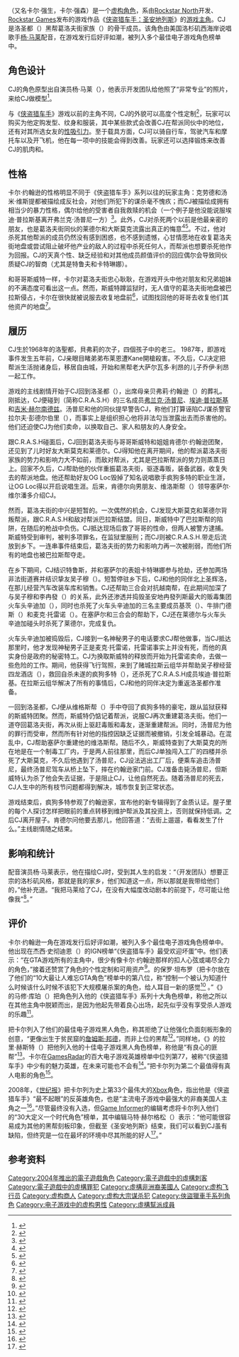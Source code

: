 {{NoteTA
| G1 = Games
}}
{{Infobox character
| name = 卡尔·约翰逊
| image =
| caption =
| series = [[侠盗猎车手系列|侠盗猎车手系列]]
| first = 《[[侠盗猎车手：圣安地列斯|侠盗猎车手：圣安地列斯]]》（2004）
| creator = [[Rockstar_North|Rockstar North]]
| artist =
| voiceactor = [[杨·马莱|杨·马莱]]<ref name="Voice actor">{{cite web | url = http://www.imdb.com/title/tt0402224/fullcredits | title = Full ''Grand Theft Auto: San Andreas'' credits | work = Internet Movie Database | accessdate = 2006-10-01 | archive-date = 2007-12-06 | archive-url = https://web.archive.org/web/20071206034724/http://www.imdb.com/title/tt0402224/fullcredits | dead-url = no }}</ref>
| motionactor =
| liveactor =
}}

{{vgname2|卡尔·“CJ”·约翰逊|en=Carl "CJ" Johnson}}（又名卡尔·强生，卡尔·强森）是一个[[角色|虚构角色]]，系由[[Rockstar_North|Rockstar North]]开发、[[Rockstar_Games|Rockstar Games]]发布的游戏作品《[[侠盗猎车手：圣安地列斯|侠盗猎车手：圣安地列斯]]》的[[玩家角色|游戏]][[主角|主角]]。CJ是洛圣都（{{lang|en|Los Santos}}）黑帮葛洛夫街家族（{{lang|en|Grove Street Families}}）的骨干成员。该角色由美国洛杉矶西海岸说唱歌手[[杨·马莱|杨·马莱]]配音，在游戏发行后好评如潮，被列入多个最佳电子游戏角色榜单中。

== 角色设计 ==

CJ的角色原型出自演员杨·马莱（{{lang|en|Young Maylay}}），他表示开发团队给他照了“非常专业”的照片，来给CJ做模型<ref>{{cite web |url=http://planetgrandtheftauto.gamespy.com/View.php?view=Articles.Detail&id=18 |title=Young MayLay Speaks (07/06/05) |work=Planet Grand Theft Auto |publisher=GameSpy |date=2005-07-06 |accessdate=2014-04-16 |deadurl=yes |archiveurl=https://web.archive.org/web/20140416192103/http://planetgrandtheftauto.gamespy.com/View.php?view=Articles.Detail&id=18 |archivedate=2014-04-16 }}</ref>。

与《[[侠盗猎车手系列|侠盗猎车手]]》游戏以前的主角不同，CJ的外貌可以高度个性定制<ref name="IGN">{{cite web |url=http://au.ign.com/articles/2008/04/28/grand-theft-auto-favorite-badasses?page=5 |title=Grand Theft Auto: Favorite Badasses |publisher=[[IGN|IGN]] |date=2008-04-28 |accessdate=2013-04-16 |archive-date=2013-10-29 |archive-url=https://web.archive.org/web/20131029184747/http://au.ign.com/articles/2008/04/28/grand-theft-auto-favorite-badasses?page=5 |dead-url=no }}</ref>，玩家可以购买为他定购发型、纹身和服装，其中某些款式会改善CJ在帮派同伙中的地位，还有对其所选女友的[[性感|性吸引力]]。至于载具方面，CJ可以骑自行车，驾驶汽车和摩托车以及开飞机，他在每一项中的技能会得到改善。玩家还可以选择锻炼来改善CJ的肌肉和{{le|持久力|Endurance}}。

== 性格 ==

卡尔·约翰逊的性格明显不同于《侠盗猎车手》系列以往的玩家主角：克劳德和汤米·维斯提都被描绘成反社会，对他们所犯下的谋杀毫不愧疚；而CJ被描绘成拥有相当少的暴力性格，偶尔给他的受害者自我救赎的机会（一个例子是他没能说服埃迪·普拉斯基离开弗兰克·汤普尼一方）<ref>{{cite video game | title = [[Grand_Theft_Auto:_San_Andreas|Grand Theft Auto: San Andreas]] | developer = [[Rockstar_North|Rockstar North]] | publisher = [[Rockstar_Games|Rockstar Games]] | date = 2005-10-26 | platform = [[PlayStation_2|PlayStation 2]] | quote = Mission: "High Noon"<br/>'''卡尔：'''“埃迪，汤普尼只是在利用你，他利用了我们所有人。你就是他下一个要灭口的人，伙计。”（{{lang|en|Eddie, Tenpenny's just using you, he's using all of us. You're the next one he's gonna silence, man.}}） / '''埃迪：'''“他妈的闭嘴，人渣！这是警官普拉斯基要送给你的！”（{{lang|en|Shut the fuck up, scum! And it's Officer Pulaski to you!}}）}}</ref>。此外，CJ对杀死两个以前是他最亲密的朋友，也是葛洛夫街同伙的莱德尔和大斯莫克流露出真正的悔意<ref>{{cite video game | title = [[Grand_Theft_Auto:_San_Andreas|Grand Theft Auto: San Andreas]] | developer = [[Rockstar_North|Rockstar North]] | publisher = [[Rockstar_Games|Rockstar Games]] | date = 2005-10-26 | platform = [[PlayStation_2|PlayStation 2]] | quote = Mission: "Yay Ka-Boom-Boom"<br/>'''卡尔：'''“他妈的莱德尔！那是我的哥们。我要杀了他！”（{{lang|en|Fucking Ryder man! That was my homie. And I've killed him!}}）}}</ref><ref>{{cite video game | title = [[Grand_Theft_Auto:_San_Andreas|Grand Theft Auto: San Andreas]] | developer = [[Rockstar_North|Rockstar North]] | publisher = [[Rockstar_Games|Rockstar Games]] | date = 2005-10-26 | platform = [[PlayStation_2|PlayStation 2]] | quote = Mission: "End of the Line"<br/>大斯莫克死 / '''卡尔：'''“该死。多么可惜。”（{{lang|en|Damn, man. What a waste.}}）}}</ref>。不过，他对杀死其他帮派的成员仍然没有感到困惑，也不感到遗憾，心甘情愿地在收复葛洛夫街地盘或尝试阻止破坏他产业的敌人的过程中杀死任何人，而帮派也想要杀死他作为回报。CJ的天真个性、缺乏经验和对其他成员颜值评价的回应偶尔会导致同伙质疑CJ的智商（尤其是特鲁夫和卡特琳娜）。

和哥哥斯威特一样，卡尔对葛洛夫街忠心耿耿，在游戏开头中他对朋友和兄弟姐妹的不满态度可看出这一点。然而，斯威特蹲监狱时，无人值守的葛洛夫街地盘被巴拉斯侵占，卡尔在很快就被说服去收复地盘前<ref>{{cite video game | title = [[Grand_Theft_Auto:_San_Andreas|Grand Theft Auto: San Andreas]] | developer = [[Rockstar_North|Rockstar North]] | publisher = [[Rockstar_Games|Rockstar Games]] | date = 2005-10-26 | platform = [[PlayStation_2|PlayStation 2]] | quote = Mission: "Grove 4 Life"<br/>'''斯威特：''' “怎么了，CJ？”（{{lang|en|Whattup, CJ?}}） / '''卡尔：''' “问我怎么了？嗯，我想回去看看以前的东西。”（{{lang|en|Whassup? Yeah... I'm glad to see things back the way they used to be.}}）}}</ref>，试图找回他的哥哥去收复他们其他资产的地盘<ref>{{cite video game | title = [[Grand_Theft_Auto:_San_Andreas|Grand Theft Auto: San Andreas]] | developer = [[Rockstar_North|Rockstar North]] | publisher = [[Rockstar_Games|Rockstar Games]] | date = 2005-10-26 | platform = [[PlayStation_2|PlayStation 2]] | quote = Mission: "Home Coming"<br/>'''斯威特：''' “我得好好享受这些东西了。伙计，那就是问题所在。你一直是个谋杀犯，为真相而奔波。（{{lang|en|I need to check on things in the 'hood. Man, that's the problem. You always a perpetrator, running from what's real. }} / '''卡尔：''' “伙计，少来这一套。你不会想惬意的。”（{{lang|en|Hey, man, shit's fucked up there. You don't want to be in the 'hood.}}）}}</ref>。

== 履历 ==

CJ生於1968年的洛聖都，貝弗莉的次子，四個孩子中的老三。
1987年，即游戏事件发生五年前，CJ亲眼目睹弟弟布莱恩遭Kane開槍殺害。不久后，CJ决定把帮派生活抛诸身后，移居自由城，开始和黑帮老大萨尔瓦多·利昂的儿子乔伊·利昂一起工作。

游戏的主线剧情开始于CJ回到洛圣都（{{lang|en|Los Santos}}），出席母亲贝弗莉·约翰逊（{{lang|en|Beverly Johnson}}）的葬礼。刚抵达，CJ便碰到{{le|打击街头流氓社区资源|Community Resources Against Street Hoodlums}}（简称C.R.A.S.H）的三名成员[[侠盗猎车手：圣安地列斯角色列表|弗兰克·汤普尼]]、[[侠盗猎车手：圣安地列斯角色列表|埃迪·普拉斯基]]和[[侠盗猎车手：圣安地列斯角色列表|吉米·赫尔南德兹]]。汤普尼和他的同伙提早警告CJ，称他们打算诬陷CJ谋杀警官拉尔夫·彭德尔伯里（{{lang|en|Ralph Pendlebury}}），而事实上是组织担心他将非法勾当泄露出去而杀害他的。他们还迫使CJ为他们卖命，以换取自己、家人和朋友的人身安全。

跟C.R.A.S.H碰面后，CJ回到葛洛夫街与哥哥斯威特和姐姐肯德尔·约翰逊团聚，还见到了儿时好友大斯莫克和莱德尔。CJ得知他在离开期间，他的帮派葛洛夫街家族的势力和影响力大不如前，而敌对帮派，尤其是巴拉斯帮派的势力则蒸蒸日上。回家不久后，CJ帮助他的伙伴重振葛洛夫街，驱逐毒贩，装备武器，收复失去的帮派地盘。他还帮助好友OG Loc毁掉了知名说唱歌手疯狗多特的职业生涯，让OG Loc得以开启说唱生涯。后来，肯德尔向男朋友、维洛斯帮（{{lang|en|Varrios Los Aztecas}}）领导塞萨尔·维尔潘多介绍CJ。

然而，葛洛夫街的中兴是短暂的。一次偶然的机会，CJ发现大斯莫克和莱德尔背叛帮派，跟C.R.A.S.H和敌对帮派巴拉斯结盟。同日，斯威特中了巴拉斯帮的陷阱，在随后的枪战中负伤。CJ抵达现场后救了哥哥的性命，但两人被警方逮捕。斯威特受到审判，被判多项罪名，在监狱里服刑；而CJ则被C.R.A.S.H.带走后流放到乡下。一连串事件结束后，葛洛夫街的势力和影响力再一次被削弱，而他们所有的地盘也被巴拉斯帮夺走。

在乡下期间，CJ结识特鲁斯，并和塞萨尔的表姐卡特琳娜参与抢劫，还参加两场非法街道赛并结识挚友吴子穆（{{lang|en|Wu Zi Mu}}）。短暂停驻乡下后，CJ和他的同伴北上圣辉洛，在那儿经营汽车改装车库和销售。CJ还帮助三合会对抗越南帮，在此期间加深了与吴子穆和李冉發（{{lang|en|Ran Fa Li}}）的关系，此外还渗透并捣毁圣安地冉發列斯最大的贩毒集团火车头辛迪加（{{lang|en|Loco Syndicate}}），同时也杀死了火车头辛迪加的三名主要成员基茨（{{lang|en|Jizzy}}）、牛排门德斯（{{lang|en|T-Bone Mendez}}）和麦克·托雷诺（{{lang|en|Mike Toreno}}）。在塞萨尔和三合会的帮助下，CJ还在莱德尔与火车头辛迪加碰头时杀死了莱德尔，完成复仇。

火车头辛迪加被捣毁后，CJ接到一名神秘男子的电话要求CJ帮他做事，当CJ抵达那里时，他才发现神秘男子正是麦克·托雷诺，托雷诺事实上并没有死，而他的真实身份是政府的秘密特工。CJ为换取斯威特的释放而开始为托雷诺卖命，去做一些危险的工作。期间，他获得飞行驾照，来到了赌城拉斯云组华并帮助吴子穆经营四龙酒店（{{lang|en|Four Dragons Casino}}），救回自杀未遂的疯狗多特（{{lang|en|Madd Dogg}}），还杀死了C.R.A.S.H成员埃迪·普拉斯基。在拉斯云组华解决了所有的事情后，CJ和他的同伴决定为重返洛圣都作准备。

一回到洛圣都，CJ便从维格斯帮（{{lang|en|Los Santos Vagos}}）手中夺回了疯狗多特的豪宅，跟从监狱获释的斯威特团聚。然而，斯威特仍惦记着帮派，说服CJ再次重建葛洛夫街。他们一道夺回葛洛夫街，再次从街上驱赶毒贩和毒友，逐渐重建帮派。同时，汤普尼为他的罪行而受审，然而所有针对他的指控因缺乏证据而被撤销，引发全城暴动。在混乱中，CJ帮助塞萨尔重建他的维洛斯帮。随后不久，斯威特查到了大斯莫克的所在地是在一个制毒工厂内，于是两人前往那里，而后CJ单独闯入工厂的四楼并杀死了大斯莫克，不久后他遇到了汤普尼，CJ设法逃出工厂后，便乘车追击汤普尼，最终汤普尼驾车从桥上坠下，摔在约翰逊家门前。CJ准备击毙汤普尼，但斯威特认为杀了他会失去证据，于是阻止CJ，让他自然死去。随着汤普尼的死去，CJ人生中的所有枝节问题都得到解决，城市恢复到正常状态。

游戏结束后，疯狗多特参观了约翰逊家，宣布他的新专辑得到了金质认证。屋子里的每个人探讨怎样把眼前的重点转移到维护帮派及其投资上，否则就保持低调。之后CJ离开屋子。肯德尔问他要去那儿，他回答道：“去街上遛遛，看看发生了什么。”主线剧情随之结束。

== 影响和统计 ==

配音演员杨·马莱表示，他在描绘CJ时，受到其人生的启发：“（开发团队）想要正宗的洛杉矶风格，那就是我的家乡，他们知道这一点，所以那就是我带给他们的，”他补充道。“我把马莱给了CJ，在没有大幅度改动剧本的前提下，尽可能让他像我"<ref>{{cite journal |last1= |first1= |date=October 2004 |title=PlayStation: The Official Magazine |location=United States |publisher=[[Future_plc|Future plc]] |publication-date= |issue=85 |page= }}</ref>。”

== 评价 ==

卡尔·约翰逊一角在游戏发行后好评如潮，被列入多个最佳电子游戏角色榜单中。他出现在杰西·史彻迪恩（{{lang|en|Jesse Schedeen}}）的IGN榜单“《侠盗猎车手》最受欢迎坏蛋”中。他们表示：“在GTA游戏所有的主角中，很少有像卡尔·约翰逊那样的扣人心弦或竭尽全力的角色，”接着还赞赏了角色的个性定制和可用资产<ref name="badasses">{{cite web |url=http://au.ign.com/articles/2008/04/28/grand-theft-auto-favorite-badasses?page=5 |title=Grand Theft Auto: Favorite Badasses |last=Schedeen |first=Jesse |publisher=IGN |date=2008-04-28 |accessdate=2013-06-08 |archive-date=2013-10-29 |archive-url=https://web.archive.org/web/20131029184747/http://au.ign.com/articles/2008/04/28/grand-theft-auto-favorite-badasses?page=5 |dead-url=no }}</ref>。{{le|CraveOnline|CraveOnline}}的保罗·坦布罗（{{lang|en|Paul Tamburro}}把卡尔放在了他们的“10大最让人难忘GTA角色”榜单中的第八位，称“控制一个被认为知道什么时候该什么时候不该犯下大规模屠杀案的角色，给人耳目一新的感觉<ref>{{cite web |title=Top 10 Most Memorable GTA Characters |url=http://www.craveonline.com/gaming/articles/198965-top-10-most-memorable-gta-characters |publisher=PlayStation Beyond |last=Tamburro |first=Paul |date=2012-11-02 |accessdate=2013-06-08 |archive-url=https://web.archive.org/web/20141220072528/http://www.craveonline.com/gaming/articles/198965-top-10-most-memorable-gta-characters |archive-date=2014-12-20 |dead-url=yes }}</ref> 。”《{{le|破坏时报|Sabotage Times}}》的马修·库珀（{{lang|en|Matthew Cooper}}）把角色列入他的《侠盗猎车手》系列十大角色榜单，称他之所以在其他主角中脱颖而出，是因为他起先带着良心出场，起先似乎没有享受杀人游戏的乐趣<ref>{{cite web |title=GTA V - Top 10 Greatest Characters In Grand Theft Auto History |url=http://sabotagetimes.com/reportage/gta-v-the-10-greatest-characters-in-grand-theft-auto-history/ |publisher=Sabotage Times |last=Cooper |first=Matthew |date=2012-06-13 |accessdate=2013-07-07 |archive-url=https://web.archive.org/web/20130820072359/http://sabotagetimes.com/reportage/gta-v-the-10-greatest-characters-in-grand-theft-auto-history/ |archive-date=2013-08-20 |dead-url=yes }}</ref>。

{{le|游戏日报|GameDaily}}把卡尔列入了他们的最佳电子游戏黑人角色，称其拒绝了让他强化负面刻板形象的创意，“更像出生于贫民窟的[[詹姆斯·邦德|詹姆斯·邦德]]，而非上位的黑帮<ref>{{cite web |url=http://www.gamedaily.com/articles/galleries/black-history-month/?page=11 |title=Gaming's Greatest Black Characters |author=Swiderski, Adam |publisher=GameDaily |accessdate=2013-07-31 |archiveurl=https://web.archive.org/web/20090323011408/http://www.gamedaily.com/articles/galleries/black-history-month/?page=11 |archivedate=2009-03-23 |deadurl=yes }}</ref>。”同样地，《{{le|Complex Gaming|Complex (magazine)}}》的拉里·赫斯特（{{lang|en|Larry Hester}}）把他列入他的十佳电子游戏黑人角色榜单，称他是“有良心的匪帮”<ref>{{cite web |url=http://www.complex.com/video-games/2012/06/the-10-best-black-characters-in-video-games/carl-cj-johnson |title=2. Carl "CJ" Johnson — The 10 Best Black Characters In Video Games |publisher=''Complex'' |last=Hester |first=Larry |date=2012-06-26 |accessdate=2013-06-04 |archive-date=2013-12-13 |archive-url=https://web.archive.org/web/20131213182242/http://www.complex.com/video-games/2012/06/the-10-best-black-characters-in-video-games/carl-cj-johnson |dead-url=no }}</ref>。卡尔在[[GamesRadar|GamesRadar]]的百大电子游戏英雄榜单中位列第77，被称“《侠盗猎车手》中少有的魅力英雄，在未来可能也不会有<ref>{{cite web |url=http://www.gamesradar.com/top-100-video-game-heroes/ |title=100 best heroes in video games |author=Staff |publisher=GamesRadar |date=2012-11-09 |accessdate=2013-06-04 |archive-date=2015-06-02 |archive-url=https://web.archive.org/web/20150602194957/http://www.gamesradar.com/top-100-video-game-heroes/ |dead-url=no }}</ref>。”{{le|UGO|UGO Networks}}把卡尔列为第二个最值得有真人电影的角色<ref>{{cite web |url=http://www.ugo.com/games/paging-uwe-boll-video-game-characters-who-need-their-own-movies |title=Video Game Characters Who Need Their Own Movies |date=2011-07-19 |last=Meli |first=Marissa |publisher=IGN Entertainment |work=UGO Entertainment |accessdate=2013-07-27 |deadurl=yes |archiveurl=https://www.webcitation.org/6CjsDWP3D?url=http://www.ugo.com/games/paging-uwe-boll-video-game-characters-who-need-their-own-movies |archivedate=2012-12-07 }}</ref>。

2008年，《[[世纪报|世纪报]]》把卡尔列为史上第33个最伟大的[[Xbox|Xbox]]角色，指出他是《侠盗猎车手》“最不起眼”的反英雄角色，也是“主流电子游戏中最强大的非裔美国人主角之一<ref>{{cite web |url=http://www.theage.com.au/digital-life/games/the-top-50-xbox-characters-of-all-time-20090616-cdkl.html |title=The Top 50 Xbox Characters of All Time |date=2008-09-30 |work=The Age |accessdate=2013-07-08 |archiveurl=https://web.archive.org/web/20131115121608/http://www.theage.com.au/digital-life/games/the-top-50-xbox-characters-of-all-time-20090616-cdkl.html |archivedate=2013-11-15 |dead-url=no }}</ref>。”尽管最终没有入选，但[[Game_Informer|Game Informer]]的编辑考虑将卡尔列入他们的“30大定义一个时代角色”榜单，其中编辑马特·赫尔格松（{{lang|en|Matt Helgeson}}）表示：“他可能很容易成为其他的黑帮刻板印象，但截至《圣安地列斯》结束，我们可以看到CJ虽有缺陷，但终究是一位在最坏的环境中尽其所能的好人<ref>{{cite web | url=http://www.gameinformer.com/b/news/archive/2010/11/19/the-snubbed-list.aspx?PostPageIndex=1 | title=The Snubbed List | author=Bertz, Matt | date=2010-11-19 | work=[[Game_Informer|Game Informer]] | accessdate=2014-12-18 | archive-date=2020-11-28 | archive-url=https://web.archive.org/web/20201128015044/https://www.gameinformer.com/b/news/archive/2010/11/19/the-snubbed-list.aspx?PostPageIndex=1 | dead-url=no }}</ref>。”

== 参考资料 ==
{{reflist|2}}

{{侠盗猎车手系列}}

{{DEFAULTSORT:Johnson, Carl}}
[[Category:2004年推出的電子遊戲角色|Category:2004年推出的電子遊戲角色]]
[[Category:電子遊戲中的虛構刺客|Category:電子遊戲中的虛構刺客]]
[[Category:電子遊戲中的虛構罪犯|Category:電子遊戲中的虛構罪犯]]
[[Category:虛構非洲裔美國人|Category:虛構非洲裔美國人]]
[[Category:虚构飞行员|Category:虚构飞行员]]
[[Category:虚构商人|Category:虚构商人]]
[[Category:虚构大宗谋杀犯|Category:虚构大宗谋杀犯]]
[[Category:俠盜獵車手系列角色|Category:俠盜獵車手系列角色]]
[[Category:电子游戏中的虚构男性|Category:电子游戏中的虚构男性]]
[[Category:虛構幫派成員|Category:虛構幫派成員]]